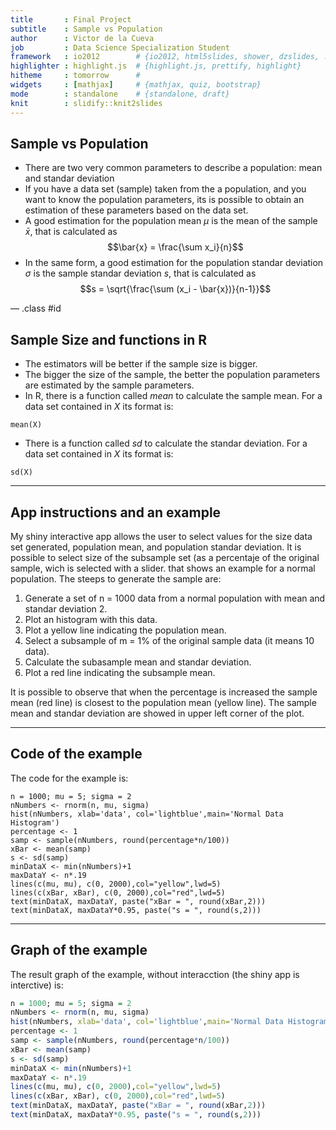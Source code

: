 ```yaml
---
title       : Final Project
subtitle    : Sample vs Population
author      : Victor de la Cueva
job         : Data Science Specialization Student
framework   : io2012        # {io2012, html5slides, shower, dzslides, ...}
highlighter : highlight.js  # {highlight.js, prettify, highlight}
hitheme     : tomorrow      # 
widgets     : [mathjax]     # {mathjax, quiz, bootstrap}
mode        : standalone    # {standalone, draft}
knit        : slidify::knit2slides
---
```


## Sample vs Population
* There are two very common parameters to describe a population: mean and standar deviation
* If you have a data set (sample) taken from the a population, and you want to know the population parameters, its is possible to obtain an estimation of these parameters based on the data set.
* A good estimation for the population mean $\mu$ is the mean of the sample $\bar{x}$, that is calculated as $$\bar{x} = \frac{\sum x_i}{n}$$
* In the same form, a good estimation for the population standar deviation $\sigma$ is the sample standar deviation $s$, that is calculated as $$s = \sqrt{\frac{\sum (x_i - \bar{x})}{n-1}}$$

--- .class #id 

## Sample Size and functions in R

* The estimators will be better if the sample size is bigger.
* The bigger the size of the sample, the better the population parameters are estimated by the sample parameters.
* In R, there is a function called $mean$ to calculate the sample mean. For a data set contained in $X$ its format is:

```
mean(X)
```

* There is a function called $sd$ to calculate the standar deviation. For a data set contained in $X$ its format is:

```
sd(X)
```

--- 

## App instructions and an example

My shiny interactive app allows the user to select values for the size data set generated, population mean, and population standar deviation. It is possible to select size of the subsample set (as a percentaje of the original sample, wich is selected with a slider. that shows an example for a normal population. The steeps to generate the sample are:

1. Generate a set of n = 1000 data from a normal population with mean and standar deviation 2.
2. Plot an histogram with this data.
3. Plot a yellow line indicating the population mean.
4. Select a subsample of m = 1% of the original sample data (it means 10 data).
5. Calculate the subasample mean and standar deviation.
4. Plot a red line indicating the subsample mean.  

It is possible to observe that when the percentage is increased the sample mean (red line) is closest to the population mean (yellow line). The sample mean and standar deviation are showed in upper left corner of the plot.

---

## Code of the example

The code for the example is:

```
n = 1000; mu = 5; sigma = 2
nNumbers <- rnorm(n, mu, sigma)
hist(nNumbers, xlab='data', col='lightblue',main='Normal Data Histogram')
percentage <- 1
samp <- sample(nNumbers, round(percentage*n/100))
xBar <- mean(samp)
s <- sd(samp)
minDataX <- min(nNumbers)+1
maxDataY <- n*.19
lines(c(mu, mu), c(0, 2000),col="yellow",lwd=5)
lines(c(xBar, xBar), c(0, 2000),col="red",lwd=5)   
text(minDataX, maxDataY, paste("xBar = ", round(xBar,2)))
text(minDataX, maxDataY*0.95, paste("s = ", round(s,2)))
```

---

## Graph of the example

The result graph of the example, without interacction (the shiny app is interctive) is:

```r
n = 1000; mu = 5; sigma = 2
nNumbers <- rnorm(n, mu, sigma)
hist(nNumbers, xlab='data', col='lightblue',main='Normal Data Histogram')
percentage <- 1
samp <- sample(nNumbers, round(percentage*n/100))
xBar <- mean(samp)
s <- sd(samp)
minDataX <- min(nNumbers)+1
maxDataY <- n*.19
lines(c(mu, mu), c(0, 2000),col="yellow",lwd=5)
lines(c(xBar, xBar), c(0, 2000),col="red",lwd=5)   
text(minDataX, maxDataY, paste("xBar = ", round(xBar,2)))
text(minDataX, maxDataY*0.95, paste("s = ", round(s,2)))
```


